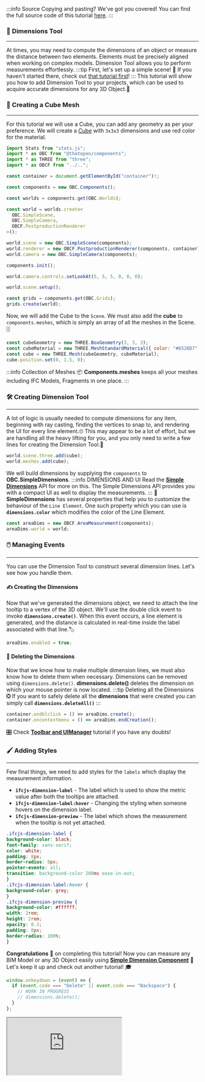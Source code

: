 :::info Source
Copying and pasting? We've got you covered! You can find the full source code of this tutorial [here](https://github.com/ThatOpen/engine_components/blob/main/packages/front/src/measurement/AreaMeasurement/example.ts).
:::

### 📏 Dimensions Tool
---
At times, you may need to compute the dimensions of an object or measure the distance between two elements.
Elements must be precisely aligned when working on complex models.
Dimension Tool allows you to perform measurements effortlessly.
:::tip First, let's set up a simple scene!
👀 If you haven't started there, check out [that tutorial first](SimpleScene.mdx)!
:::
This tutorial will show you how to add Dimension Tool to your projects,
which can be used to acquire accurate dimensions for any 3D Object.🔭
### 🎲 Creating a Cube Mesh
---
For this tutorial we will use a Cube, you can add any geometry as per your preference.
We will create a [Cube](https://threejs.org/docs/index.html?q=box#api/en/geometries/BoxGeometry)
with `3x3x3` dimensions and use red color for the material.

```js
import Stats from "stats.js";
import * as OBC from "@thatopen/components";
import * as THREE from "three";
import * as OBCF from "../..";

const container = document.getElementById("container")!;

const components = new OBC.Components();

const worlds = components.get(OBC.Worlds);

const world = worlds.create<
  OBC.SimpleScene,
  OBC.SimpleCamera,
  OBCF.PostproductionRenderer
>();

world.scene = new OBC.SimpleScene(components);
world.renderer = new OBCF.PostproductionRenderer(components, container);
world.camera = new OBC.SimpleCamera(components);

components.init();

world.camera.controls.setLookAt(5, 5, 5, 0, 0, 0);

world.scene.setup();

const grids = components.get(OBC.Grids);
grids.create(world);
```
Now, we will add the Cube to the `Scene`. We must also add the **cube** to `components.meshes`,
which is simply an array of all the meshes in the Scene.🗄️

```js
const cubeGeometry = new THREE.BoxGeometry(3, 3, 3);
const cubeMaterial = new THREE.MeshStandardMaterial({ color: "#6528D7" });
const cube = new THREE.Mesh(cubeGeometry, cubeMaterial);
cube.position.set(0, 1.5, 0);
```
:::info Collection of Meshes
📦 **Components.meshes** keeps all your meshes including IFC Models, Fragments in
one place.
:::
### 🛠️ Creating Dimension Tool
---
A lot of logic is usually needed to compute dimensions for any item, beginning with ray casting,
finding the vertices to snap to, and rendering the UI for every line element.🙄
This may appear to be a lot of effort, but we are handling all the heavy lifting for you,
and you only need to write a few lines for creating the Dimension Tool.💪

```js
world.scene.three.add(cube);
world.meshes.add(cube);
```
We will build dimensions by supplying the `components` to **OBC.SimpleDimensions**.
:::info DIMENSIONS AND UI
Read the **[Simple Dimensions](../api/classes/components.SimpleDimensions)** API for more on this.
The Simple Dimensions API provides you with a compact UI as well to display the measurements.
:::
🎨 **SimpleDimensions** has several properties that help you to customize the behaviour of the `Line Element`.
One such property which you can use is **`dimensions.color`** which modifies the color of the Line Element.

```js
const areaDims = new OBCF.AreaMeasurement(components);
areaDims.world = world;
```
### 🖱️ Managing Events
---
You can use the Dimension Tool to construct several dimension lines. Let's see how you handle them.
#### ✍️ Creating the Dimensions
Now that we've generated the dimensions object, we need to attach the line tooltip to a vertex of the 3D object.
We'll use the double click event to invoke **`dimensions.create()`**.
When this event occurs, a line element is generated,
and the distance is calculated in real-time inside the label associated with that line.🏷️

```js
areaDims.enabled = true;
```
#### 🧹 Deleting the Dimensions
Now that we know how to make multiple dimension lines, we must also know how to delete them when necessary.
Dimensions can be removed using `dimensions.delete()`.
**dimensions.delete()** deletes the dimension on which your mouse pointer is now located.
:::tip Deleting all the Dimensions
❎ If you want to safely delete all the **dimensions** that were created you can simply call
**`dimensions.deleteAll()`**
:::

```js
container.ondblclick = () => areaDims.create();
container.oncontextmenu = () => areaDims.endCreation();
```
🎛️ Check **[Toolbar and UIManager](./UIManager.mdx)** tutorial if you have any doubts!
### 🖌️ Adding Styles
---
Few final things, we need to add styles for the `labels` which display the measurement information.
- **`ifcjs-dimension-label`** - The label which is used to show the metric value after both the tooltips are attached.
- **`ifcjs-dimension-label:hover`** - Changing the styling when someone hovers on the dimension label.
- **`ifcjs-dimension-preview`** - The label which shows the measurement when the tooltip is not yet attached.
```css title="style"
.ifcjs-dimension-label {
background-color: black;
font-family: sans-serif;
color: white;
padding: 8px;
border-radius: 8px;
pointer-events: all;
transition: background-color 200ms ease-in-out;
}
.ifcjs-dimension-label:hover {
background-color: grey;
}
.ifcjs-dimension-preview {
background-color: #ffffff;
width: 2rem;
height: 2rem;
opacity: 0.3;
padding: 8px;
border-radius: 100%;
}
```
**Congratulations** 🎉 on completing this tutorial! Now you can measure any BIM Model or any 3D Object easily using
**[Simple Dimension Component](../api/classes/components.SimpleDimensions)** 📐
Let's keep it up and check out another tutorial! 🎓

```js
window.onkeydown = (event) => {
  if (event.code === "Delete" || event.code === "Backspace") {
    // WORK IN PROGRESS
    // dimensions.delete();
  }
};
```



<iframe src="https://thatopen.github.io/engine_components/examples/AreaMeasurement"></iframe>